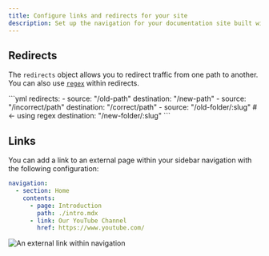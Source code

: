 ```yaml
---
title: Configure links and redirects for your site
description: Set up the navigation for your documentation site built with Fern Docs using the docs.yml file
---
```


## Redirects

The `redirects` object allows you to redirect traffic from one path to another. You can also use [`regex`](https://www.npmjs.com/package/path-to-regexp) within redirects. 

<CodeBlock title="docs.yml">
```yml
redirects:
  - source: "/old-path"
    destination: "/new-path"
  - source: "/incorrect/path"
    destination: "/correct/path"
  - source: "/old-folder/:slug" # <- using regex
    destination: "/new-folder/:slug"
```
</CodeBlock>

## Links

You can add a link to an external page within your sidebar navigation with the following configuration: 

```yaml title="docs.yml"
navigation: 
  - section: Home
    contents:
      - page: Introduction
        path: ./intro.mdx
      - link: Our YouTube Channel
        href: https://www.youtube.com/
```

<Frame>
<img src="./external-link.png" alt="An external link within navigation" />
</Frame>

